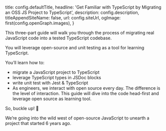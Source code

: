 
  title: config.defaultTitle,
  headline:
    'Get Familiar with TypeScript by <span className="bg-gradient-to-l from-sky-50 to-orange-200 bg-clip-text text-transparent">Migrating an OSS JS Project to</span> TypeScript',
  description: config.description,
  titleAppendSiteName: false,
  url: config.siteUrl,
  ogImage: first(config.openGraph.images),
}


This three-part guide will walk you through the process of migrating real JavaScript code into a tested TypeScript codebase.

You will leverage open-source and unit testing as a tool for learning TypeScript.

<CheckList className="bg-gradient-to-b from-white/5 to-white/0 bg-opacity-5 backdrop-blur-sm lg:px-12 md:px-8 px-5 pb-5 md:pt-3 pt-2 lg:-mx-12 md:-mx-8 -mx-5 backdrop-brightness-150 sm:rounded-lg shadow-xl">

You’ll learn how to:

- migrate a JavaScript project to TypeScript
- leverage TypeScript types in JSDoc blocks
- write unit test with Jest & TypeScript
- As engineers, we interact with open source every day. The difference is the level of interaction. This guide will dive into the code head-first and leverage open source as learning tool.

</CheckList>

So, buckle up! 🤠

We’re going into the wild west of open-source JavaScript to unearth a project that started 6 years ago.
